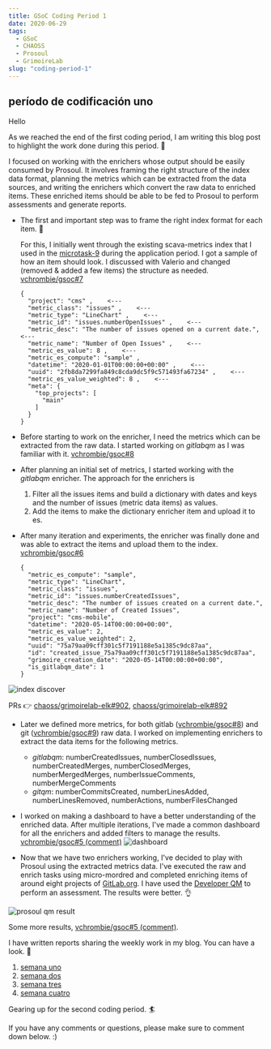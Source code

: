 ```yaml
---
title: GSoC Coding Period 1
date: 2020-06-29
tags:
  - GSoC
  - CHAOSS
  - Prosoul
  - GrimoireLab
slug: "coding-period-1"
---
```


## período de codificación uno

Hello

As we reached the end of the first coding period, I am writing this blog post to highlight the work done during this period. 🚴

I focused on working with the enrichers whose output should be easily consumed by Prosoul. It involves framing the right structure of the index data format, planning the metrics which can be extracted from the data sources, and writing the enrichers which convert the raw data to enriched items. These enriched items should be able to be fed to Prosoul to perform assessments and generate reports.

- The first and important step was to frame the right index format for each item. 🤔

  For this, I initially went through the existing scava-metrics index that I used in the [microtask-9](https://github.com/vchrombie/chaoss-microtasks/tree/master/microtask-9) during the application period. I got a sample of how an item should look. I discussed with Valerio and changed (removed & added a few items) the structure as needed. [vchrombie/gsoc#7](https://github.com/vchrombie/gsoc/issues/7)

  ```
  {
    "project": "cms" ,    <---
    "metric_class": "issues" ,    <---
    "metric_type": "LineChart" ,    <---
    "metric_id": "issues.numberOpenIssues" ,    <---
    "metric_desc": "The number of issues opened on a current date.",    <---
    "metric_name": "Number of Open Issues" ,    <---
    "metric_es_value": 8 ,    <---
    "metric_es_compute": "sample" ,
    "datetime": "2020-01-01T00:00:00+00:00" ,    <---
    "uuid": "2fb8da7299fa849c8cda9dc5f9c571493fa67234" ,    <---
    "metric_es_value_weighted": 8 ,    <---
    "meta": {
      "top_projects": [
        "main"
      ]
    }
  }
  ```

- Before starting to work on the enricher, I need the metrics which can be extracted from the raw data. I started working on _gitlabqm_ as I was familiar with it. [vchrombie/gsoc#8](https://github.com/vchrombie/gsoc/issues/8)

- After planning an initial set of metrics, I started working with the _gitlabqm_ enricher. The approach for the enrichers is

  1. Filter all the issues items and build a dictionary with dates and keys and the number of issues (metric data items) as values.
  2. Add the items to make the dictionary enricher item and upload it to es.

- After many iteration and experiments, the enricher was finally done and was able to extract the items and upload them to the index. [vchrombie/gsoc#6](https://github.com/vchrombie/gsoc/issues/6)
  ```
  {
    "metric_es_compute": "sample",
    "metric_type": "LineChart",
    "metric_class": "issues",
    "metric_id": "issues.numberCreatedIssues",
    "metric_desc": "The number of issues created on a current date.",
    "metric_name": "Number of Created Issues",
    "project": "cms-mobile",
    "datetime": "2020-05-14T00:00:00+00:00",
    "metric_es_value": 2,
    "metric_es_value_weighted": 2,
    "uuid": "75a79aa09cff301c5f7191188e5a1385c9dc87aa",
    "id": "created_issue_75a79aa09cff301c5f7191188e5a1385c9dc87aa",
    "grimoire_creation_date": "2020-05-14T00:00:00+00:00",
    "is_gitlabqm_date": 1
  }
  ```

![index discover](./images/index-discover.png)

PRs 👉 [chaoss/grimoirelab-elk#902](https://github.com/chaoss/grimoirelab-elk/pull/902), [chaoss/grimoirelab-elk#892](https://github.com/chaoss/grimoirelab-elk/pull/892)

- Later we defined more metrics, for both gitlab ([vchrombie/gsoc#8](https://github.com/vchrombie/gsoc/issues/8)) and git ([vchrombie/gsoc#9](https://github.com/vchrombie/gsoc/issues/9)) raw data. I worked on implementing enrichers to extract the data items for the following metrics.

  - _gitlabqm_: numberCreatedIssues, numberClosedIssues, numberCreatedMerges, numberClosedMerges, numberMergedMerges, numberIssueComments, numberMergeComments
  - _gitqm_: numberCommitsCreated, numberLinesAdded, numberLinesRemoved, numberActions, numberFilesChanged

- I worked on making a dashboard to have a better understanding of the enriched data. After multiple iterations, I've made a common dashboard for all the enrichers and added filters to manage the results. [vchrombie/gsoc#5 (comment)](https://github.com/vchrombie/gsoc/issues/5#issuecomment-650801826)
  ![dashboard](./images/dashboard-1.png)

- Now that we have two enrichers working, I've decided to play with Prosoul using the extracted metrics data. I've executed the raw and enrich tasks using micro-mordred and completed enriching items of around eight projects of [GitLab.org](https://gitlab.com/gitlab-org). I have used the [Developer QM](https://github.com/Bitergia/prosoul/blob/master/django-prosoul/prosoul/data/developer_model.json) to perform an assessment. The results were better. 👌

![prosoul qm result](./images/prosoul-4.png)

Some more results, [vchrombie/gsoc#5 (comment)](https://github.com/vchrombie/gsoc/issues/5#issuecomment-650801828).

I have written reports sharing the weekly work in my blog. You can have a look. 👀

1. [semana uno](https://github.com/vchrombie/gsoc/tree/master/work/week-01#semana-uno)
2. [semana dos](https://github.com/vchrombie/gsoc/tree/master/work/week-02#semana-dos)
3. [semana tres](https://github.com/vchrombie/gsoc/tree/master/work/week-03#semana-tres)
4. [semana cuatro](https://github.com/vchrombie/gsoc/tree/master/work/week-04#semana-cuatro)

Gearing up for the second coding period. 🏄

If you have any comments or questions, please make sure to comment down below. :)
